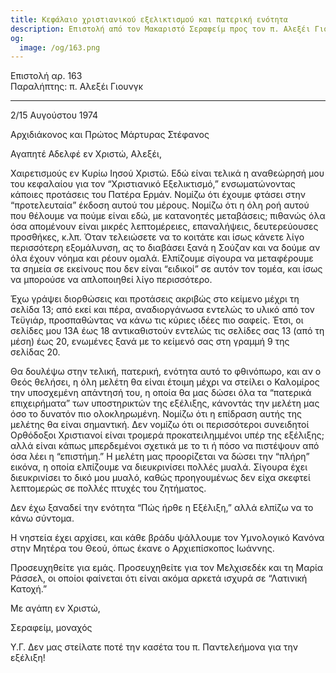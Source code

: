```yaml
---
title: Κεφάλαιο χριστιανικού εξελικτισμού και πατερική ενότητα
description: Επιστολή από τον Μακαριστό Σεραφείμ προς τον π. Αλεξέι Γιουνγκ.
og:
  image: /og/163.png
---
```


<div style={{textAlign:'right', fontFamily:'monospace'}}>Επιστολή αρ. 163</div>
<div style={{textAlign:'left', fontFamily:'monospace'}}>Παραλήπτης: π. Αλεξέι Γιουνγκ</div>

---

2/15 Αυγούστου 1974

Αρχιδιάκονος και Πρώτος Μάρτυρας Στέφανος

Αγαπητέ Αδελφέ εν Χριστώ, Αλεξέι,

Χαιρετισμούς εν Κυρίω Ιησού Χριστώ. Εδώ είναι τελικά η αναθεώρησή μου του κεφαλαίου για τον “Χριστιανικό Εξελικτισμό,” ενσωματώνοντας κάποιες προτάσεις του Πατέρα Ερμάν. Νομίζω ότι έχουμε φτάσει στην “προτελευταία” έκδοση αυτού του μέρους. Νομίζω ότι η όλη ροή αυτού που θέλουμε να πούμε είναι εδώ, με κατανοητές μεταβάσεις; πιθανώς όλα όσα απομένουν είναι μικρές λεπτομέρειες, επαναλήψεις, δευτερεύουσες προσθήκες, κ.λπ. Όταν τελειώσετε να το κοιτάτε και ίσως κάνετε λίγο περισσότερη εξομάλυνση, ας το διαβάσει ξανά η Σούζαν και να δούμε αν όλα έχουν νόημα και ρέουν ομαλά. Ελπίζουμε σίγουρα να μεταφέρουμε τα σημεία σε εκείνους που δεν είναι “ειδικοί” σε αυτόν τον τομέα, και ίσως να μπορούσε να απλοποιηθεί λίγο περισσότερο.

Έχω γράψει διορθώσεις και προτάσεις ακριβώς στο κείμενο μέχρι τη σελίδα 13; από εκεί και πέρα, αναδιοργάνωσα εντελώς το υλικό από τον Τεϋγιάρ, προσπαθώντας να κάνω τις κύριες ιδέες πιο σαφείς. Έτσι, οι σελίδες μου 13Α έως 18 αντικαθιστούν εντελώς τις σελίδες σας 13 (από τη μέση) έως 20, ενωμένες ξανά με το κείμενό σας στη γραμμή 9 της σελίδας 20.

Θα δουλέψω στην τελική, πατερική, ενότητα αυτό το φθινόπωρο, και αν ο Θεός θελήσει, η όλη μελέτη θα είναι έτοιμη μέχρι να στείλει ο Καλομίρος την υποσχεμένη απάντησή του, η οποία θα μας δώσει όλα τα “πατερικά επιχειρήματα” των υποστηρικτών της εξέλιξης, κάνοντάς την μελέτη μας όσο το δυνατόν πιο ολοκληρωμένη. Νομίζω ότι η επίδραση αυτής της μελέτης θα είναι σημαντική. Δεν νομίζω ότι οι περισσότεροι συνειδητοί Ορθόδοξοι Χριστιανοί είναι τρομερά προκατειλημμένοι υπέρ της εξέλιξης; αλλά είναι κάπως μπερδεμένοι σχετικά με το τι ή πόσο να πιστέψουν από όσα λέει η “επιστήμη.” Η μελέτη μας προορίζεται να δώσει την “πλήρη” εικόνα, η οποία ελπίζουμε να διευκρινίσει πολλές μυαλά. Σίγουρα έχει διευκρινίσει το δικό μου μυαλό, καθώς προηγουμένως δεν είχα σκεφτεί λεπτομερώς σε πολλές πτυχές του ζητήματος.

Δεν έχω ξαναδεί την ενότητα “Πώς ήρθε η Εξέλιξη,” αλλά ελπίζω να το κάνω σύντομα.

Η νηστεία έχει αρχίσει, και κάθε βράδυ ψάλλουμε τον Υμνολογικό Κανόνα στην Μητέρα του Θεού, όπως έκανε ο Αρχιεπίσκοπος Ιωάννης.

Προσευχηθείτε για εμάς. Προσευχηθείτε για τον Μελχισεδέκ και τη Μαρία Ράσσελ, οι οποίοι φαίνεται ότι είναι ακόμα αρκετά ισχυρά σε “Λατινική Κατοχή.”

Με αγάπη εν Χριστώ,

Σεραφείμ, μοναχός

Υ.Γ. Δεν μας στείλατε ποτέ την κασέτα του π. Παντελεήμονα για την εξέλιξη!
